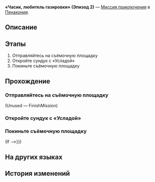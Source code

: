 {{Дополнить|Диалоги.}}
{{Миссия Инфобокс
|id              = 8022126
|Название        = 
|Изображение     = Миссия Освоения «Часик, любитель газировки» (Эпизод 2).png
|Тип             = Миссия приключения
|События         = 
|Глава           = 
|Условия         = 
|Персонажи       = Первопроходец; Часик
|СтартЛокация    = «Часик, любитель газировки» (Эпизод 2)
|Мир             = Пенакония
|Локации         = «Часик, любитель газировки» (Эпизод 2)
|Предыдущая      = 
|Следующая       = 
|Награды         = 
}}
'''«Часик, любитель газировки» (Эпизод 2)''' — [[Миссия приключения]] в [[Пенакония]].

==Описание==
{{Описание|<!--официальное описание из Перекрёстка судеб-->}}

==Этапы==
# Отправляйтесь на съёмочную площадку
# Откройте сундук с «Усладой»
# Покиньте съёмочную площадку

==Прохождение==
{{Дополнить}}

===Отправляйтесь на съёмочную площадку===
{{Описание миссии|локация=«Часик, любитель газировки» (Эпизод 2)|Съёмки «Часика, любителя газировки» начались. Достигните целей и завершите съёмку!<br />Отправляйтесь на съёмочную площадку.}}
{{Диалог Начало}}


;(Unused &mdash; FinishMission)

<!--Unknown TalkSentence: 802213940-->
<!--Unknown TalkSentence: 802213941-->
:{{tx}}
{{Диалог Конец}}

===Откройте сундук с «Усладой»===
{{Описание миссии|локация=«Часик, любитель газировки» (Эпизод 2)|Съёмки «Часика, любителя газировки» начались. Достигните целей и завершите съёмку!<br />Вы нашли сундук, откройте его!}}
{{Диалог Начало}}

:{{tx}}
:{{tx}}
{{Диалог Конец}}

===Покиньте съёмочную площадку===
{{Описание миссии|локация=«Часик, любитель газировки» (Эпизод 2)|Съёмки «Часика, любителя газировки» завершены. Покажите результат заказчику!}}
{{Диалог Начало}}
;(If {{cx}}{{subst:void|<!--{"$type":"RPG.GameCore.ByCheckFloorCustomBool","Name":{"Value":"Is_Frame_Interacted_03"}}-->}})
{{Диалог Конец}}

==На других языках==
{{На других языках
|en   = ''Bubbly Clockie'' (Episode 2)
|zhs  = 《爱汽水的钟表小子》第二集
|zht  = 《愛汽水的鐘錶小子》第二集
|ja   = 『ソーダ大好きクロックボーイ』第2話
|ko   = ≪소다수를 좋아하는 시계 소년≫ 제2부
|es   = Relojito, el fanático de la soda (Episodio 2)
|fr   = Chronou le fana de soda &mdash; Épisode&nbsp;2
|ru   = «Часик, любитель газировки» (Эпизод 2)
|th   = "เจ้าหนูนาฬิกาผู้รักโซดา" ตอนที่ 2
|vi   = Cậu Bé Đồng Hồ Thích Soda (Tập 2)
|de   = „Clockie liebt Limonade“: Folge 2
|id   = "Clockie Pecinta Soda" (Episode 2)
|pt   = "Relogin Borbulhante" (Episódio 2)
}}

==История изменений==
{{История изменений|2.7}}
